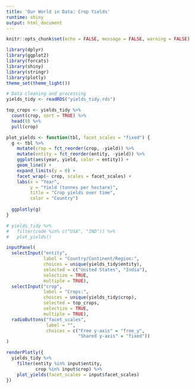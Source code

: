 ```yaml
---
title: 'Our World in Data: Crop Yields'
runtime: shiny
output: html_document
---
```


```r
knitr::opts_chunk$set(echo = FALSE, message = FALSE, warning = FALSE)
```

```r
library(dplyr)
library(ggplot2)
library(forcats)
library(shiny)
library(stringr)
library(plotly)
theme_set(theme_light())

# Data cleaning and processing
yields_tidy <- readRDS("yields_tidy.rds")

top_crops <- yields_tidy %>%
  count(crop, sort = TRUE) %>%
  head(9) %>%
  pull(crop)
```

```r
plot_yields <- function(tbl, facet_scales = "fixed") {
  g <- tbl %>%
    mutate(crop = fct_reorder(crop, -yield)) %>%
    mutate(entity = fct_reorder(entity, -yield)) %>%
    ggplot(aes(year, yield, color = entity)) +
    geom_line() +
    expand_limits(y = 0) +
    facet_wrap(~ crop, scales = facet_scales) +
    labs(x = "Year",
         y = "Yield (tonnes per hectare)",
         title = "Crop yields over time",
         color = "Country")
  
  ggplotly(g)
}

# yields_tidy %>%
#   filter(code %in% c("USA", "IND")) %>%
#   plot_yields()
```


```r
inputPanel(
  selectInput("entity",
              label = "Country/Continent/Region:",
              choices = unique(yields_tidy$entity),
              selected = c("United States", "India"),
              selectize = TRUE,
              multiple = TRUE),
  selectInput("crop",
              label = "Crops:",
              choices = unique(yields_tidy$crop),
              selected = top_crops,
              selectize = TRUE,
              multiple = TRUE),
  radioButtons("facet_scales",
               label = "",
               choices = c("Free y-axis" = "free_y",
                           "Shared y-axis" = "fixed"))
)

renderPlotly({
  yields_tidy %>%
    filter(entity %in% input$entity,
           crop %in% input$crop) %>%
    plot_yields(facet_scales = input$facet_scales)
})
```
